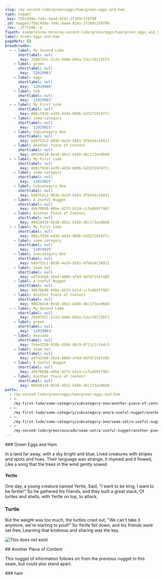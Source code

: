 ```yaml
---
slug: /my-second-lode/green/eggs/ham/green-eggs-and-ham
type: nugget
_key: 75bc450a-7d4c-4aa4-8241-2f269c378f90
_id: nugget/75bc450a-7d4c-4aa4-8241-2f269c378f90
_rev: _iFflG06--A
fspath: examples/my-mine/my-second-lode/green/eggs/ham/green_eggs_and_ham.md
label: Green Eggs and Ham
pageRefs: {}
breadcrumbs:
  - - label: My Second Lode
      shortlabel: null
      _key: 256875fc-3c2d-446b-b95a-53cc79172bf3
    - label: green
      shortlabel: null
      _key: '12019963'
    - label: eggs
      shortlabel: null
      _key: '12019980'
    - label: ham
      shortlabel: null
      _key: '12019983'
  - - label: My First Lode
      shortlabel: null
      _key: 08bcf93d-ed39-4d34-889b-5d3271074f7c
    - label: some-category
      shortlabel: null
      _key: '12019925'
    - label: Subcategory One
      shortlabel: null
      _key: b49752c2-083b-4a19-9161-dfb434c24911
    - label: Another Piece of Content
      shortlabel: null
      _key: 00d26410-0e18-4912-b26b-dbc173ec0bb8
  - - label: My First Lode
      shortlabel: null
      _key: 08bcf93d-ed39-4d34-889b-5d3271074f7c
    - label: some-category
      shortlabel: null
      _key: '12019925'
    - label: Subcategory One
      shortlabel: null
      _key: b49752c2-083b-4a19-9161-dfb434c24911
    - label: A Useful Nugget
      shortlabel: null
      _key: 49b70b98-48be-42f3-b314-ccfa469f7987
    - label: Another Piece of Content
      shortlabel: null
      _key: 00d26410-0e18-4912-b26b-dbc173ec0bb8
  - - label: My First Lode
      shortlabel: null
      _key: 08bcf93d-ed39-4d34-889b-5d3271074f7c
    - label: some-category
      shortlabel: null
      _key: '12019925'
    - label: Subcategory One
      shortlabel: null
      _key: b49752c2-083b-4a19-9161-dfb434c24911
    - label: Seam Set
      shortlabel: null
      _key: ed742eb0-26e4-400d-af4d-4dfd715dfe85
    - label: A Useful Nugget
      shortlabel: null
      _key: 49b70b98-48be-42f3-b314-ccfa469f7987
    - label: Another Piece of Content
      shortlabel: null
      _key: 00d26410-0e18-4912-b26b-dbc173ec0bb8
  - - label: My Second Lode
      shortlabel: null
      _key: 256875fc-3c2d-446b-b95a-53cc79172bf3
    - label: green
      shortlabel: null
      _key: '12019963'
    - label: Avocado
      shortlabel: null
      _key: feae3259-820b-4506-86c9-0721c1c14dc3
    - label: Seam Set
      shortlabel: null
      _key: ed742eb0-26e4-400d-af4d-4dfd715dfe85
    - label: A Useful Nugget
      shortlabel: null
      _key: 49b70b98-48be-42f3-b314-ccfa469f7987
    - label: Another Piece of Content
      shortlabel: null
      _key: 00d26410-0e18-4912-b26b-dbc173ec0bb8
paths:
  - /my-second-lode/green/eggs/ham/green-eggs-and-ham
  - >-
    /my-first-lode/some-category/subcategory-one/another-piece-of-content/green-eggs-and-ham
  - >-
    /my-first-lode/some-category/subcategory-one/a-useful-nugget/another-piece-of-content/green-eggs-and-ham
  - >-
    /my-first-lode/some-category/subcategory-one/seam-set/a-useful-nugget/another-piece-of-content/green-eggs-and-ham
  - >-
    /my-second-lode/green/avocado/seam-set/a-useful-nugget/another-piece-of-content/green-eggs-and-ham
---
```


<NuggetArea>
<Nugget slug="/my-second-lode/green/eggs/ham/green-eggs-and-ham" type="nugget" _key="75bc450a-7d4c-4aa4-8241-2f269c378f90" _id="nugget/75bc450a-7d4c-4aa4-8241-2f269c378f90" _rev="_iFflG06--A" fspath="examples/my-mine/my-second-lode/green/eggs/ham/green_eggs_and_ham.md" label="Green Eggs and Ham" paths="/my-second-lode/green/eggs/ham/green-eggs-and-ham,/my-first-lode/some-category/subcategory-one/another-piece-of-content/green-eggs-and-ham,/my-first-lode/some-category/subcategory-one/a-useful-nugget/another-piece-of-content/green-eggs-and-ham,/my-first-lode/some-category/subcategory-one/seam-set/a-useful-nugget/another-piece-of-content/green-eggs-and-ham,/my-second-lode/green/avocado/seam-set/a-useful-nugget/another-piece-of-content/green-eggs-and-ham">
<NuggetBody>
### Green Eggs and Ham

In a land far away, with a sky bright and blue,
Lived creatures with stripes and spots and hues.
Their language was strange, it rhymed and it flowed,
Like a song that the trees in the wind gently sowed.

#### Yertle

One day, a young creature named Yertle,
Said, "I want to be king, I want to be fertile!"
So he gathered his friends, and they built a great stack,
Of turtles and shells, with Yertle on top, to attack.

### Turtle

But the weight was too much, the turtles cried out,
"We can't take it anymore, we're starting to pout!"
So Yertle fell down, and his friends were set free,
Learning that kindness and sharing was the key.

![This does not exist](/e04e3a0d-af98-4751-8afb-ab5a55a8ba88)

</NuggetBody>
<Breadcrumbs>
<Crumbs>
<Crumb _key="256875fc-3c2d-446b-b95a-53cc79172bf3" label="My Second Lode" /><Crumb _key="12019963" label="green" /><Crumb _key="12019980" label="eggs" /><Crumb _key="12019983" label="ham" />
</Crumbs>
<Crumbs>
<Crumb _key="08bcf93d-ed39-4d34-889b-5d3271074f7c" label="My First Lode" /><Crumb _key="12019925" label="some-category" /><Crumb _key="b49752c2-083b-4a19-9161-dfb434c24911" label="Subcategory One" /><Crumb _key="00d26410-0e18-4912-b26b-dbc173ec0bb8" label="Another Piece of Content" />
</Crumbs>
<Crumbs>
<Crumb _key="08bcf93d-ed39-4d34-889b-5d3271074f7c" label="My First Lode" /><Crumb _key="12019925" label="some-category" /><Crumb _key="b49752c2-083b-4a19-9161-dfb434c24911" label="Subcategory One" /><Crumb _key="49b70b98-48be-42f3-b314-ccfa469f7987" label="A Useful Nugget" /><Crumb _key="00d26410-0e18-4912-b26b-dbc173ec0bb8" label="Another Piece of Content" />
</Crumbs>
<Crumbs>
<Crumb _key="08bcf93d-ed39-4d34-889b-5d3271074f7c" label="My First Lode" /><Crumb _key="12019925" label="some-category" /><Crumb _key="b49752c2-083b-4a19-9161-dfb434c24911" label="Subcategory One" /><Crumb _key="ed742eb0-26e4-400d-af4d-4dfd715dfe85" label="Seam Set" /><Crumb _key="49b70b98-48be-42f3-b314-ccfa469f7987" label="A Useful Nugget" /><Crumb _key="00d26410-0e18-4912-b26b-dbc173ec0bb8" label="Another Piece of Content" />
</Crumbs>
<Crumbs>
<Crumb _key="256875fc-3c2d-446b-b95a-53cc79172bf3" label="My Second Lode" /><Crumb _key="12019963" label="green" /><Crumb _key="feae3259-820b-4506-86c9-0721c1c14dc3" label="Avocado" /><Crumb _key="ed742eb0-26e4-400d-af4d-4dfd715dfe85" label="Seam Set" /><Crumb _key="49b70b98-48be-42f3-b314-ccfa469f7987" label="A Useful Nugget" /><Crumb _key="00d26410-0e18-4912-b26b-dbc173ec0bb8" label="Another Piece of Content" />
</Crumbs>
</Breadcrumbs>
</Nugget>

<NuggetsInbound>
<Nugget direction="inbound" type="nugget" _key="00d26410-0e18-4912-b26b-dbc173ec0bb8" _id="nugget/00d26410-0e18-4912-b26b-dbc173ec0bb8" _rev="_iFflG0a---" foo="baz" fspath="examples/my-mine/my-first-lode/some-category/subcategory1/another_piece_of_content.md" label="Another Piece of Content" paths="/my-first-lode/some-category/subcategory-one/another-piece-of-content,/my-first-lode/some-category/subcategory-one/a-useful-nugget/another-piece-of-content,/my-first-lode/some-category/subcategory-one/seam-set/a-useful-nugget/another-piece-of-content,/my-second-lode/green/avocado/seam-set/a-useful-nugget/another-piece-of-content" slug="/my-first-lode/some-category/subcategory-one/another-piece-of-content">
<NuggetBody>
## Another Piece of Content

This nugget of information follows on from the previous nugget in this seam, but could also stand apart.

</NuggetBody>
<Breadcrumbs>
<Crumbs>
<Crumb _key="08bcf93d-ed39-4d34-889b-5d3271074f7c" label="My First Lode" /><Crumb _key="12019925" label="some-category" /><Crumb _key="b49752c2-083b-4a19-9161-dfb434c24911" label="Subcategory One" />
</Crumbs>
<Crumbs>
<Crumb _key="08bcf93d-ed39-4d34-889b-5d3271074f7c" label="My First Lode" /><Crumb _key="12019925" label="some-category" /><Crumb _key="b49752c2-083b-4a19-9161-dfb434c24911" label="Subcategory One" /><Crumb _key="49b70b98-48be-42f3-b314-ccfa469f7987" label="A Useful Nugget" />
</Crumbs>
<Crumbs>
<Crumb _key="08bcf93d-ed39-4d34-889b-5d3271074f7c" label="My First Lode" /><Crumb _key="12019925" label="some-category" /><Crumb _key="b49752c2-083b-4a19-9161-dfb434c24911" label="Subcategory One" /><Crumb _key="ed742eb0-26e4-400d-af4d-4dfd715dfe85" label="Seam Set" /><Crumb _key="49b70b98-48be-42f3-b314-ccfa469f7987" label="A Useful Nugget" />
</Crumbs>
<Crumbs>
<Crumb _key="256875fc-3c2d-446b-b95a-53cc79172bf3" label="My Second Lode" /><Crumb _key="12019963" label="green" /><Crumb _key="feae3259-820b-4506-86c9-0721c1c14dc3" label="Avocado" /><Crumb _key="ed742eb0-26e4-400d-af4d-4dfd715dfe85" label="Seam Set" /><Crumb _key="49b70b98-48be-42f3-b314-ccfa469f7987" label="A Useful Nugget" />
</Crumbs>
</Breadcrumbs>
</Nugget>

</NuggetsInbound>
<NuggetsOutbound>
</NuggetsOutbound>
</NuggetArea>
<PassagesInbound>
<Passage direction="inbound" type="passage" _key="12019983" _id="passage/12019983" _rev="_iFflG06--_" label="ham" passage="ham" fspath="examples/my-mine/my-second-lode/green/eggs/ham" paths="/my-second-lode/green/eggs/ham" slug="/my-second-lode/green/eggs/ham">
<NuggetBody>
### ham

</NuggetBody>
<Breadcrumbs>
<Crumbs>
<Crumb _key="256875fc-3c2d-446b-b95a-53cc79172bf3" label="My Second Lode" /><Crumb _key="12019963" label="green" /><Crumb _key="12019980" label="eggs" />
</Crumbs>
</Breadcrumbs>
</Passage>

</PassagesInbound>
<PassagesOutbound>
</PassagesOutbound>